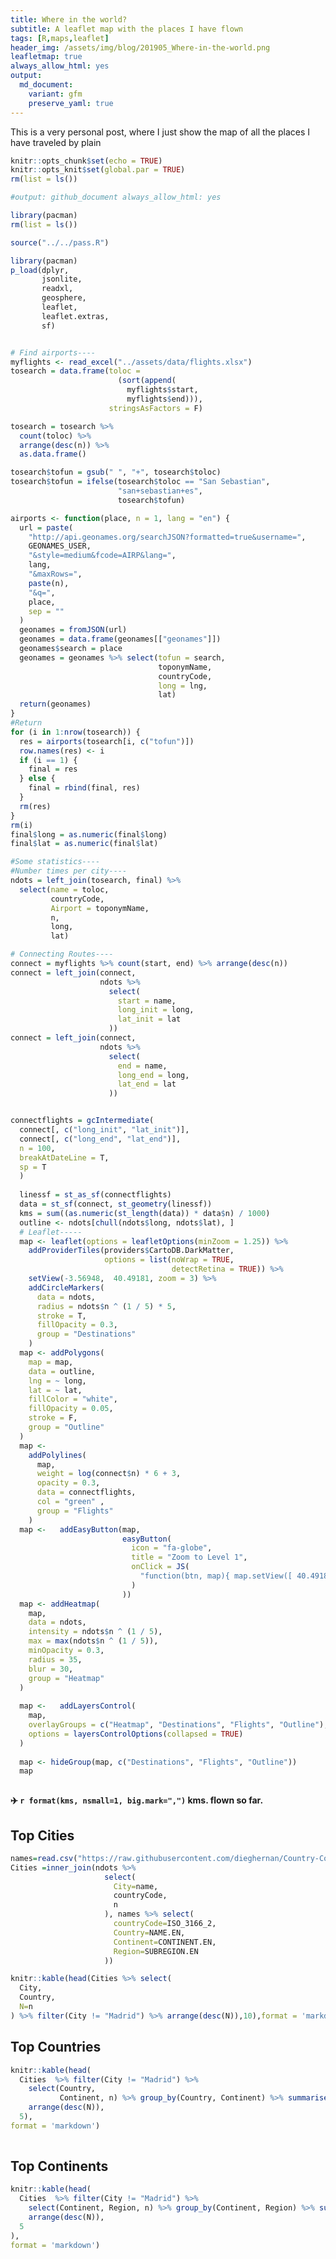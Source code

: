 ```yaml
---
title: Where in the world?
subtitle: A leaflet map with the places I have flown
tags: [R,maps,leaflet]
header_img: /assets/img/blog/201905_Where-in-the-world.png
leafletmap: true
always_allow_html: yes
output: 
  md_document:
    variant: gfm
    preserve_yaml: true
---
```



This is a very personal post, where I just show the map of all the places I have traveled by plain



```r

knitr::opts_chunk$set(echo = TRUE)
knitr::opts_knit$set(global.par = TRUE)
rm(list = ls())

#output: github_document always_allow_html: yes

library(pacman)
rm(list = ls())

source("../../pass.R")

library(pacman)
p_load(dplyr,
       jsonlite,
       readxl,
       geosphere,
       leaflet,
       leaflet.extras,
       sf)


# Find airports----
myflights <- read_excel("../assets/data/flights.xlsx")
tosearch = data.frame(toloc = 
                        (sort(append(
                          myflights$start, 
                          myflights$end))),
                      stringsAsFactors = F)

tosearch = tosearch %>% 
  count(toloc) %>% 
  arrange(desc(n)) %>% 
  as.data.frame()

tosearch$tofun = gsub(" ", "+", tosearch$toloc)
tosearch$tofun = ifelse(tosearch$toloc == "San Sebastian",
                        "san+sebastian+es",
                        tosearch$tofun)

airports <- function(place, n = 1, lang = "en") {
  url = paste(
    "http://api.geonames.org/searchJSON?formatted=true&username=",
    GEONAMES_USER,
    "&style=medium&fcode=AIRP&lang=",
    lang,
    "&maxRows=",
    paste(n),
    "&q=",
    place,
    sep = ""
  )
  geonames = fromJSON(url)
  geonames = data.frame(geonames[["geonames"]])
  geonames$search = place
  geonames = geonames %>% select(tofun = search,
                                 toponymName,
                                 countryCode,
                                 long = lng,
                                 lat)
  return(geonames)
}
#Return
for (i in 1:nrow(tosearch)) {
  res = airports(tosearch[i, c("tofun")])
  row.names(res) <- i
  if (i == 1) {
    final = res
  } else {
    final = rbind(final, res)
  }
  rm(res)
}
rm(i)
final$long = as.numeric(final$long)
final$lat = as.numeric(final$lat)

#Some statistics----
#Number times per city----
ndots = left_join(tosearch, final) %>%
  select(name = toloc,
         countryCode,
         Airport = toponymName,
         n,
         long,
         lat)

# Connecting Routes----
connect = myflights %>% count(start, end) %>% arrange(desc(n))
connect = left_join(connect,
                    ndots %>%
                      select(
                        start = name,
                        long_init = long,
                        lat_init = lat
                      ))
connect = left_join(connect,
                    ndots %>%
                      select(
                        end = name,
                        long_end = long,
                        lat_end = lat
                      ))


connectflights = gcIntermediate(
  connect[, c("long_init", "lat_init")],
  connect[, c("long_end", "lat_end")],
  n = 100,
  breakAtDateLine = T,
  sp = T
  )
  
  linessf = st_as_sf(connectflights)
  data = st_sf(connect, st_geometry(linessf))
  kms = sum((as.numeric(st_length(data)) * data$n) / 1000)
  outline <- ndots[chull(ndots$long, ndots$lat), ]
  # Leaflet-----
  map <- leaflet(options = leafletOptions(minZoom = 1.25)) %>%
    addProviderTiles(providers$CartoDB.DarkMatter,
                     options = list(noWrap = TRUE,
                                    detectRetina = TRUE)) %>%
    setView(-3.56948,  40.49181, zoom = 3) %>%
    addCircleMarkers(
      data = ndots,
      radius = ndots$n ^ (1 / 5) * 5,
      stroke = T,
      fillOpacity = 0.3,
      group = "Destinations"
    )
  map <- addPolygons(
    map = map,
    data = outline,
    lng = ~ long,
    lat = ~ lat,
    fillColor = "white",
    fillOpacity = 0.05,
    stroke = F,
    group = "Outline"
  )
  map <-
    addPolylines(
      map,
      weight = log(connect$n) * 6 + 3,
      opacity = 0.3,
      data = connectflights,
      col = "green" ,
      group = "Flights"
    )
  map <-   addEasyButton(map,
                         easyButton(
                           icon = "fa-globe",
                           title = "Zoom to Level 1",
                           onClick = JS(
                             "function(btn, map){ map.setView([ 40.49181,-3.56948],1.25); }"
                           )
                         ))
  map <- addHeatmap(
    map,
    data = ndots,
    intensity = ndots$n ^ (1 / 5),
    max = max(ndots$n ^ (1 / 5)),
    minOpacity = 0.3,
    radius = 35,
    blur = 30,
    group = "Heatmap"
  )
  
  map <-   addLayersControl(
    map,
    overlayGroups = c("Heatmap", "Destinations", "Flights", "Outline"),
    options = layersControlOptions(collapsed = TRUE)
  )
  
  map <- hideGroup(map, c("Destinations", "Flights", "Outline"))
  map
  
```




**✈️ `r format(kms, nsmall=1, big.mark=",")` kms. flown so far.**



## Top Cities

```r
names=read.csv("https://raw.githubusercontent.com/dieghernan/Country-Codes-and-International-Organizations/master/outputs/Countrycodes.csv")
Cities =inner_join(ndots %>%
                     select(
                       City=name,
                       countryCode,
                       n
                     ), names %>% select(
                       countryCode=ISO_3166_2,
                       Country=NAME.EN,
                       Continent=CONTINENT.EN,
                       Region=SUBREGION.EN
                     ))

knitr::kable(head(Cities %>% select(
  City,
  Country,
  N=n
) %>% filter(City != "Madrid") %>% arrange(desc(N)),10),format = 'markdown')

```

## Top Countries

```r

knitr::kable(head(
  Cities  %>% filter(City != "Madrid") %>%
    select(Country,
           Continent, n) %>% group_by(Country, Continent) %>% summarise(N = sum(n)) %>%
    arrange(desc(N)),
  5),
format = 'markdown')
  
```

## Top Continents

```r

knitr::kable(head(
  Cities  %>% filter(City != "Madrid") %>%
    select(Continent, Region, n) %>% group_by(Continent, Region) %>% summarise(N = sum(n)) %>%
    arrange(desc(N)),
  5
),
format = 'markdown')
```